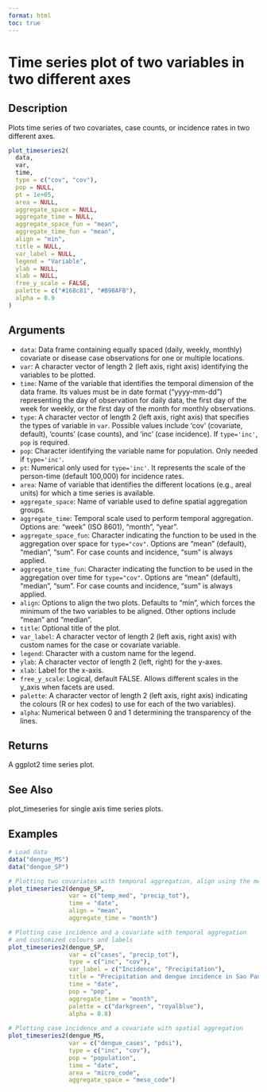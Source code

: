 ```yaml
---
format: html
toc: true
---
```


# Time series plot of two variables in two different axes

## Description

Plots time series of two covariates, case counts, or incidence rates in two different axes.

```r
plot_timeseries2(
  data,
  var,
  time,
  type = c("cov", "cov"),
  pop = NULL,
  pt = 1e+05,
  area = NULL,
  aggregate_space = NULL,
  aggregate_time = NULL,
  aggregate_space_fun = "mean",
  aggregate_time_fun = "mean",
  align = "min",
  title = NULL,
  var_label = NULL,
  legend = "Variable",
  ylab = NULL,
  xlab = NULL,
  free_y_scale = FALSE,
  palette = c("#168c81", "#B98AFB"),
  alpha = 0.9
)
```

## Arguments

- `data`: Data frame containing equally spaced (daily, weekly, monthly) covariate or disease case observations for one or multiple locations.
- `var`: A character vector of length 2 (left axis, right axis) identifying the variables to be plotted.
- `time`: Name of the variable that identifies the temporal dimension of the data frame. Its values must be in date format ("yyyy-mm-dd") representing the day of observation for daily data, the first day of the week for weekly, or the first day of the month for monthly observations.
- `type`: A character vector of length 2 (left axis, right axis) that specifies the types of variable in `var`. Possible values include 'cov' (covariate, default), 'counts' (case counts), and 'inc' (case incidence). If `type='inc'`, `pop` is required.
- `pop`: Character identifying the variable name for population. Only needed if `type='inc'`.
- `pt`: Numerical only used for `type='inc'`. It represents the scale of the person-time (default 100,000) for incidence rates.
- `area`: Name of variable that identifies the different locations (e.g., areal units) for which a time series is available.
- `aggregate_space`: Name of variable used to define spatial aggregation groups.
- `aggregate_time`: Temporal scale used to perform temporal aggregation. Options are: "week" (ISO 8601), "month", "year".
- `aggregate_space_fun`: Character indicating the function to be used in the aggregation over space for `type="cov"`. Options are "mean" (default), "median", "sum". For case counts and incidence, "sum" is always applied.
- `aggregate_time_fun`: Character indicating the function to be used in the aggregation over time for `type="cov"`. Options are "mean" (default), "median", "sum". For case counts and incidence, "sum" is always applied.
- `align`: Options to align the two plots. Defaults to "min", which forces the minimum of the two variables to be aligned. Other options include "mean" and "median".
- `title`: Optional title of the plot.
- `var_label`: A character vector of length 2 (left axis, right axis) with custom names for the case or covariate variable.
- `legend`: Character with a custom name for the legend.
- `ylab`: A character vector of length 2 (left, right) for the y-axes.
- `xlab`: Label for the x-axis.
- `free_y_scale`: Logical, default FALSE. Allows different scales in the y_axis when facets are used.
- `palette`: A character vector of length 2 (left axis, right axis) indicating the colours (R or hex codes) to use for each of the two variables).
- `alpha`: Numerical between 0 and 1 determining the transparency of the lines.

## Returns

A ggplot2 time series plot.

## See Also

plot_timeseries for single axis time series plots.

## Examples

```r
# Load data
data("dengue_MS")
data("dengue_SP")

# Plotting two covariates with temporal aggregation, align using the mean
plot_timeseries2(dengue_SP,
                 var = c("temp_med", "precip_tot"),
                 time = "date",
                 align = "mean",
                 aggregate_time = "month")

# Plotting case incidence and a covariate with temporal aggregation 
# and customized colours and labels
plot_timeseries2(dengue_SP,
                 var = c("cases", "precip_tot"),
                 type = c("inc", "cov"),
                 var_label = c("Incidence", "Precipitation"),
                 title = "Precipitation and dengue incidence in Sao Paulo",
                 time = "date",
                 pop = "pop",
                 aggregate_time = "month",
                 palette = c("darkgreen", "royalblue"),
                 alpha = 0.8)
                 
# Plotting case incidence and a covariate with spatial aggregation
plot_timeseries2(dengue_MS,
                 var = c("dengue_cases", "pdsi"),
                 type = c("inc", "cov"),
                 pop = "population",
                 time = "date",
                 area = "micro_code",
                 aggregate_space = "meso_code")
```
